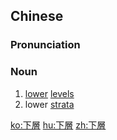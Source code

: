 ==Chinese==
{{zh-forms|s=下层}}

===Pronunciation===
{{zh-pron
|m=xiàcéng
|c=haa6 cang4
|mn=qz:hǎ-chân/tw,xm:hā-chân/zz:hēe-chân/qz:ě-chân/xm:ē-chân/zz:ēe-chân
|cat=n
}}

===Noun===
{{zh-noun}}

# [[lower]] [[level]]s
# lower [[strata]]

[[ko:下層]]
[[hu:下層]]
[[zh:下層]]